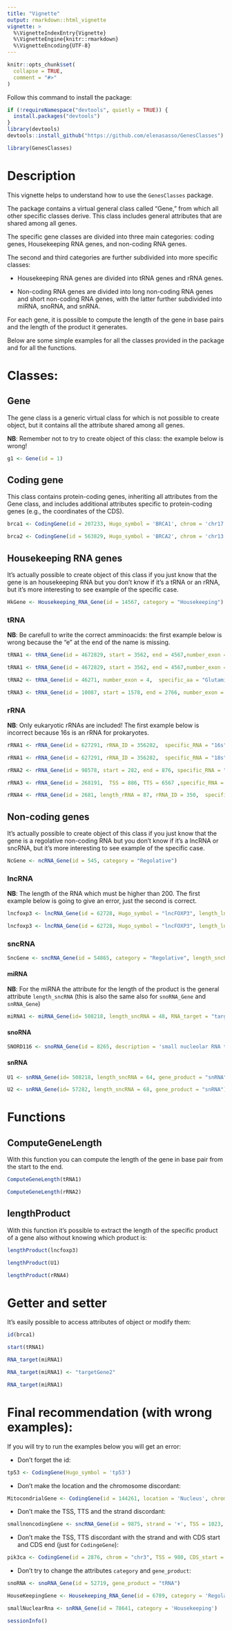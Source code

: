 ```yaml
---
title: "Vignette"
output: rmarkdown::html_vignette
vignette: >
  %\VignetteIndexEntry{Vignette}
  %\VignetteEngine{knitr::rmarkdown}
  %\VignetteEncoding{UTF-8}
---
```


```r
knitr::opts_chunk$set(
  collapse = TRUE,
  comment = "#>"
)
```

Follow this command to install the package:

```r
if (!requireNamespace("devtools", quietly = TRUE)) {
  install.packages("devtools")
}
library(devtools)
devtools::install_github("https://github.com/elenasasso/GenesClasses")
```

```r
library(GenesClasses)
```

# Description

This vignette helps to understand how to use the `GenesClasses` package.

The package contains a virtual general class called "Gene," from which all other specific classes derive. This class includes general attributes that are shared among all genes.

The specific gene classes are divided into three main categories: coding genes, Housekeeping RNA genes, and non-coding RNA genes.

The second and third categories are further subdivided into more specific classes:

-   Housekeeping RNA genes are divided into tRNA genes and rRNA genes.

-   Non-coding RNA genes are divided into long non-coding RNA genes and short non-coding RNA genes, with the latter further subdivided into miRNA, snoRNA, and snRNA.

For each gene, it is possible to compute the length of the gene in base pairs and the length of the product it generates.

Below are some simple examples for all the classes provided in the package and for all the functions.

# Classes:

## Gene

The gene class is a generic virtual class for which is not possible to create object, but it contains all the attribute shared among all genes.

**NB**: Remember not to try to create object of this class: the example below is wrong!

```r
g1 <- Gene(id = 1)
```

## Coding gene

This class contains protein-coding genes, inheriting all attributes from the Gene class, and includes additional attributes specific to protein-coding genes (e.g., the coordinates of the CDS).

```r
brca1 <- CodingGene(id = 207233, Hugo_symbol = 'BRCA1', chrom = 'chr17', CDS_end = 41197695, CDS_start = 41258496, strand = '-')
```

```r
brca2 <- CodingGene(id = 563829, Hugo_symbol = 'BRCA2', chrom = 'chr13', CDS_start = 32890598, CDS_end = 32972907, strand = '+')
```

## Housekeeping RNA genes

It's actually possible to create object of this class if you just know that the gene is an housekeeping RNA but you don't know if it's a tRNA or an rRNA, but it's more interesting to see example of the specific case.

```r
HkGene <- Housekeeping_RNA_Gene(id = 14567, category = "Housekeeping")
```

### tRNA

**NB**: Be carefull to write the correct amminoacids: the first example below is wrong because the "e" at the end of the name is missing.

```r
tRNA1 <- tRNA_Gene(id = 4672829, start = 3562, end = 4567,number_exon = 8,  specific_aa = "Alanin")
```

```r
tRNA1 <- tRNA_Gene(id = 4672829, start = 3562, end = 4567,number_exon = 8,  specific_aa = "Alanine")
```

```r
tRNA2 <- tRNA_Gene(id = 46271, number_exon = 4,  specific_aa = "Glutamine")
```

```r
tRNA3 <- tRNA_Gene(id = 10087, start = 1578, end = 2766, number_exon = 10,  specific_aa = "Tyrosine")
```

### rRNA

**NB**: Only eukaryotic rRNAs are included! The first example below is incorrect because 16s is an rRNA for prokaryotes.

```r
rRNA1 <- rRNA_Gene(id = 627291, rRNA_ID = 356282,  specific_RNA = "16s")
```

```r
rRNA1 <- rRNA_Gene(id = 627291, rRNA_ID = 356282,  specific_RNA = "18s")
```

```r
rRNA2 <- rRNA_Gene(id = 98578, start = 282, end = 876, specific_RNA = "5.8s")
```

```r
rRNA3 <- rRNA_Gene(id = 268191,  TSS = 886, TTS = 6567 ,specific_RNA = "5s")
```

```r
rRNA4 <- rRNA_Gene(id = 2681, length_rRNA = 87, rRNA_ID = 350,  specific_RNA = "28s")
```

## Non-coding genes

It's actually possible to create object of this class if you just know that the gene is a regolative non-coding RNA but you don't know if it's a lncRNA or sncRNA, but it's more interesting to see example of the specific case.

```r
NcGene <- ncRNA_Gene(id = 545, category = "Regolative")
```

### lncRNA

**NB**: The length of the RNA which must be higher than 200. The first example below is going to give an error, just the second is correct.

```r
lncfoxp3 <- lncRNA_Gene(id = 62728, Hugo_symbol = "lncFOXP3", length_lncRNA = 120)
```

```r
lncfoxp3 <- lncRNA_Gene(id = 62728, Hugo_symbol = "lncFOXP3", length_lncRNA = 1500)
```

### sncRNA

```r
SncGene <- sncRNA_Gene(id = 54865, category = "Regolative", length_sncRNA = 76)
```

#### miRNA

**NB**: For the miRNA the attribute for the length of the product is the general attribute `length_sncRNA` (this is also the same also for `snoRNA_Gene` and `snRNA_Gene`)

```r
miRNA1 <- miRNA_Gene(id= 508218, length_sncRNA = 48, RNA_target = "targetGene1")
```

#### snoRNA

```r
SNORD116 <- snoRNA_Gene(id = 8265, description = 'small nucleolar RNA that plays a crucial role in the development of Prader-Willi Syndrome')
```

#### snRNA

```r
U1 <- snRNA_Gene(id= 508218, length_sncRNA = 64, gene_product = "snRNA")
```

```r
U2 <- snRNA_Gene(id= 57282, length_sncRNA = 68, gene_product = "snRNA")
```

# Functions

## ComputeGeneLength

With this function you can compute the length of the gene in base pair from the start to the end.

```r
ComputeGeneLength(tRNA1)
```

```r
ComputeGeneLength(rRNA2)
```

## lengthProduct

With this function it's possible to extract the length of the specific product of a gene also without knowing which product is:

```r
lengthProduct(lncfoxp3)
```

```r
lengthProduct(U1)
```

```r
lengthProduct(rRNA4)
```

# Getter and setter
It's easily possible to access attributes of object or modify them:
```r
id(brca1)
```

```r
start(tRNA1)
```

```r
RNA_target(miRNA1)
```

```r
RNA_target(miRNA1) <- "targetGene2"
```

```r
RNA_target(miRNA1)
```


# Final recommendation (with wrong examples):

If you will try to run the examples below you will get an error:

-   Don't forget the id:

```r
tp53 <- CodingGene(Hugo_symbol = 'tp53')
```

-   Don't make the location and the chromosome discordant:

```r
MitocondrialGene <- CodingGene(id = 144261, location = 'Nucleus', chrom = 'M')
```

-   Don't make the TSS, TTS and the strand discordant:

```r
smallnoncodingGene <- sncRNA_Gene(id = 9875, strand = '+', TSS = 1023, TTS = 763)
```

-   Don't make the TSS, TTS discordant with the strand and with CDS start and CDS end (just for `CodingeGene`):

```r
pik3ca <- CodingGene(id = 2876, chrom = "chr3", TSS = 980, CDS_start = 900, strand = '+' , number_exon = 21)
```

-   Don't try to change the attributes `category` and `gene_product`:

```r
snoRNA <- snoRNA_Gene(id = 52719, gene_product = "tRNA")
```

```r
HouseKeepingGene <- Housekeeping_RNA_Gene(id = 6789, category = 'Regolative')
```

```r
smallNuclearRna <- snRNA_Gene(id = 78641, category = 'Housekeeping')
```

```r
sessionInfo()

```
